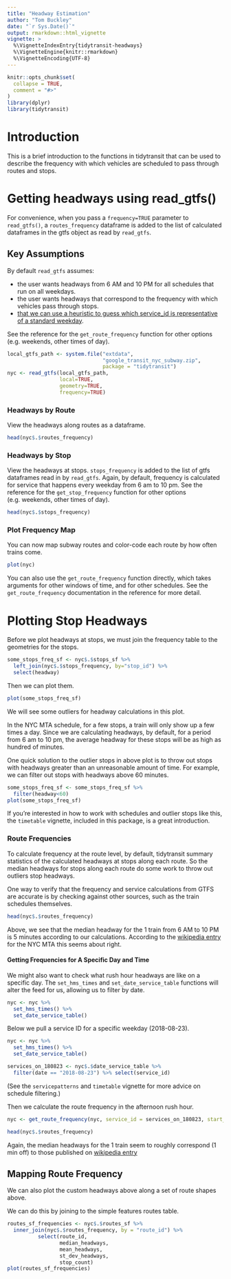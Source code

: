 ```yaml
---
title: "Headway Estimation"
author: "Tom Buckley"
date: "`r Sys.Date()`"
output: rmarkdown::html_vignette
vignette: >
  %\VignetteIndexEntry{tidytransit-headways}
  %\VignetteEngine{knitr::rmarkdown}
  %\VignetteEncoding{UTF-8}
---
```


```r
knitr::opts_chunk$set(
  collapse = TRUE,
  comment = "#>"
)
library(dplyr)
library(tidytransit)
```

# Introduction

This is a brief introduction to the functions in tidytransit that can be used to describe the frequency with which vehicles are scheduled to pass through routes and stops. 

# Getting headways using read_gtfs()

For convenience, when you pass a `frequency=TRUE` parameter to `read_gtfs()`, a `routes_frequency` dataframe is added to the list of calculated dataframes in the gtfs object as read by `read_gtfs`. 

## Key Assumptions
 
By default `read_gtfs` assumes:

- the user wants headways from 6 AM and 10 PM for all schedules that run on all weekdays.
- the user wants headways that correspond to the frequency with which vehicles pass through stops. 
- [that we can use a heuristic to guess which service_id is representative of a standard weekday](https://github.com/r-transit/tidytransit/blob/master/R/frequencies.R#L34-L59). 

See the reference for the `get_route_frequency` function for other options (e.g. weekends, other times of day). 

```r
local_gtfs_path <- system.file("extdata", 
                               "google_transit_nyc_subway.zip", 
                               package = "tidytransit")
nyc <- read_gtfs(local_gtfs_path, 
                 local=TRUE,
                 geometry=TRUE,
                 frequency=TRUE)
```

### Headways by Route

View the headways along routes as a dataframe. 

```r
head(nyc$.$routes_frequency)
```

### Headways by Stop

View the headways at stops. `stops_frequency` is added to the list of gtfs dataframes read in by `read_gtfs`. Again, by default, frequency is calculated for service that happens every weekday from 6 am to 10 pm. See the reference for the `get_stop_frequency` function for other options (e.g. weekends, other times of day). 

```r
head(nyc$.$stops_frequency)
```

### Plot Frequency Map

You can now map subway routes and color-code each route by how often trains come.  
```r
plot(nyc)
```

You can also use the `get_route_frequency` function directly, which takes arguments for other windows of time, and for other schedules. See the `get_route_frequency` documentation in the reference for more detail.

# Plotting Stop Headways

Before we plot headways at stops, we must join the frequency table to the geometries for the stops. 

```r
some_stops_freq_sf <- nyc$.$stops_sf %>%
  left_join(nyc$.$stops_frequency, by="stop_id") %>%
  select(headway)
```

Then we can plot them. 

```r
plot(some_stops_freq_sf)
```

We will see some outliers for headway calculations in this plot. 

In the NYC MTA schedule, for a few stops, a train will only show up a few times a day. Since we are calculating headways, by default, for a period from 6 am to 10 pm, the average headway for these stops will be as high as hundred of minutes. 

One quick solution to the outlier stops in above plot is to throw out stops with headways greater than an unreasonable amount of time. For example, we can filter out stops with headways above 60 minutes. 

```r
some_stops_freq_sf <- some_stops_freq_sf %>%
  filter(headway<60)
plot(some_stops_freq_sf)
```

If you're interested in how to work with schedules and outlier stops like this, the `timetable` vignette, included in this package, is a great introduction.  

### Route Frequencies

To calculate frequency at the route level, by default, tidytransit summary statistics of the calculated headways at stops along each route. So the median headways for stops along each route do some work to throw out outliers stop headways.  

One way to verify that the frequency and service calculations from GTFS are accurate is by checking against other sources, such as the train schedules themselves. 

```r
head(nyc$.$routes_frequency)
```

Above, we see that the median headway for the 1 train from 6 AM to 10 PM is 5 minutes according to our calculations. According to the [wikipedia entry](https://en.wikipedia.org/wiki/List_of_New_York_City_Subway_services#Train_intervals) for the NYC MTA this seems about right. 

#### Getting Frequencies for A Specific Day and Time

We might also want to check what rush hour headways are like on a specific day. The `set_hms_times` and `set_date_service_table` functions will alter the feed for us, allowing us to filter by date. 

```r
nyc <- nyc %>% 
  set_hms_times() %>% 
  set_date_service_table()
```

Below we pull a service ID for a specific weekday (2018-08-23). 

```r
nyc <- nyc %>% 
  set_hms_times() %>% 
  set_date_service_table()

services_on_180823 <- nyc$.$date_service_table %>% 
  filter(date == "2018-08-23") %>% select(service_id)
```

(See the `servicepatterns` and `timetable` vignette for more advice on schedule filtering.)

Then we calculate the route frequency in the afternoon rush hour. 

```r
nyc <- get_route_frequency(nyc, service_id = services_on_180823, start_hour = 16, end_hour = 19)
```

```r
head(nyc$.$routes_frequency)
```

Again, the median headways for the 1 train seem to roughly correspond (1 min off) to those published on [wikipedia entry](https://en.wikipedia.org/wiki/List_of_New_York_City_Subway_services#Train_intervals)

## Mapping Route Frequency

We can also plot the custom headways above along a set of route shapes above.  

We can do this by joining to the simple features routes table.

```r
routes_sf_frequencies <- nyc$.$routes_sf %>% 
  inner_join(nyc$.$routes_frequency, by = "route_id") %>% 
          select(route_id,
                 median_headways, 
                 mean_headways, 
                 st_dev_headways, 
                 stop_count)
plot(routes_sf_frequencies)
```
